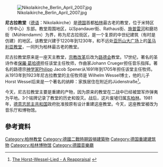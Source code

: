 [[Image:Nikolaikirche_Berlin_April_2007.jpg|thumb]]

'''尼古拉教堂'''（[[德语|德语]]：Nikolaikirche）是[[德国|德国]]首都[[柏林|柏林]]最古老的教堂，位于米特区（市中心）东部。教堂周围地区，以Spandauer街、Rathaus街、[[施普雷河|施普雷河]]和磨坊街（Mühlendamm）为界，称为尼古拉街区，是一个复原的中世纪建筑（有时是仿建）的地区。该教堂兴建于1220年到1230年，和不远处[[亚历山大广场|亚历山大广场]]上的[[圣马利亚教堂_(柏林)|圣马利亚教堂]]，一同列为柏林最古老的教堂。

尼古拉教堂原来是一座天主教堂，[[宗教改革|宗教改革]]后改为[[路德会|路德会]]教堂。17世纪，著名的圣诗作者[[保羅·葛哈德|保羅·葛哈德]]担任该堂主任牧师，作曲家Johann Crueger担任音乐指挥。著名的路德宗[[神学家|神学家]]Philipp Jacob Spener从1691年到1705年担任该堂主任牧师。从1913年到1923年尼古拉教堂的主任牧师是 Wilhelm Wessel博士，他的儿子Horst Wessel后来是一个著名的纳粹：家族居住在附近的Jüdenstraße<ref>[http://www.george-broderick.de/ns_docs/ns-horst_wessel_lied.doc The Horst-Wessel-Lied - A Reappraisal] {{webarchive|url=https://web.archive.org/web/20140808103918/http://www.george-broderick.de/ns_docs/ns-horst_wessel_lied.doc |date=2014-08-08 }}</ref>。

今天，尼古拉教堂主要是重建的产物，因为原来的教堂在二战中已经被盟军炸弹夷为平地。3个铭牌记录了教堂的历史和毁灭。战后，这片废墟归属[[东柏林|东柏林]]。1981年，[[德意志民主共和国|德意志民主共和国]]政府批准按原有设计重建这座教堂。今天，这座教堂被改为音乐厅和博物馆。

==參考資料==
<div class="references-small">
<references />
</div>

{{coord|52|31|01|N|13|24|27|E|region:DE-BE_type:landmark|display=title}}

[[Category:柏林教堂|Category:柏林教堂]]
[[Category:德國二戰時期毀損建築物|Category:德國二戰時期毀損建築物]]
[[Category:德国重建建筑物|Category:德国重建建筑物]]
[[Category:柏林博物馆|Category:柏林博物馆]]
[[Category:德國音樂廳|Category:德國音樂廳]]